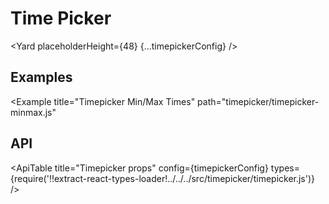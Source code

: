 <!--
Copyright (c) Uber Technologies, Inc.

This source code is licensed under the MIT license found in the
LICENSE file in the root directory of this source tree.
-->





# Time Picker

<Yard placeholderHeight={48} {...timepickerConfig} />

## Examples

<Example title="Timepicker" path="timepicker/timepicker.js">
  <Timepicker />
</Example>

<Example
  title="Timepicker Min/Max Times"
  path="timepicker/timepicker-minmax.js"
>
  <TimepickerMinMax />
</Example>

## API

<ApiTable
  title="Timepicker props"
  config={timepickerConfig}
  types={require('!!extract-react-types-loader!../../../src/timepicker/timepicker.js')}
/>

<Exports
  component={TimepickerExports}
  title="Timepicker exports"
  path="baseui/timepicker"
/>
